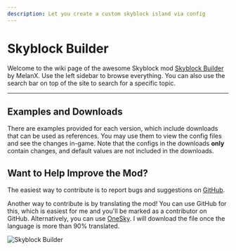 ```yaml
---
description: Let you create a custom skyblock island via config
---
```


# Skyblock Builder 


<ProjectHeader slug="skyblock-builder" mcVersion="1.16" />

Welcome to the wiki page of the awesome Skyblock mod [Skyblock Builder](https://modrinth.com/mod/skyblock-builder) by
MelanX. Use the left sidebar to browse everything. You can also use the search bar on top of the site to search for a
specific topic.

---

## Examples and Downloads

There are examples provided for each version, which include downloads that can be used as references. You may use them
to view the config files and see the changes in-game. Note that the configs in the downloads **only** contain changes,
and default values are not included in the downloads.

## Want to Help Improve the Mod?

The easiest way to contribute is to report bugs and suggestions
on [GitHub](https://github.com/ChaoticTrials/SkyblockBuilder).

Another way to contribute is by translating the mod! You can use GitHub for this, which is easiest for me and you'll be
marked as a contributor on GitHub. Alternatively, you can
use [OneSky](https://oss5m9q.oneskyapp.com/admin/project/dashboard/project/177200). I will download the file once the
language is more than 90% translated.

![Skyblock Builder](https://github.com/ChaoticTrials/ModMeta/blob/HEAD/assets/mods/skyblock-builder/header.png?raw=true)